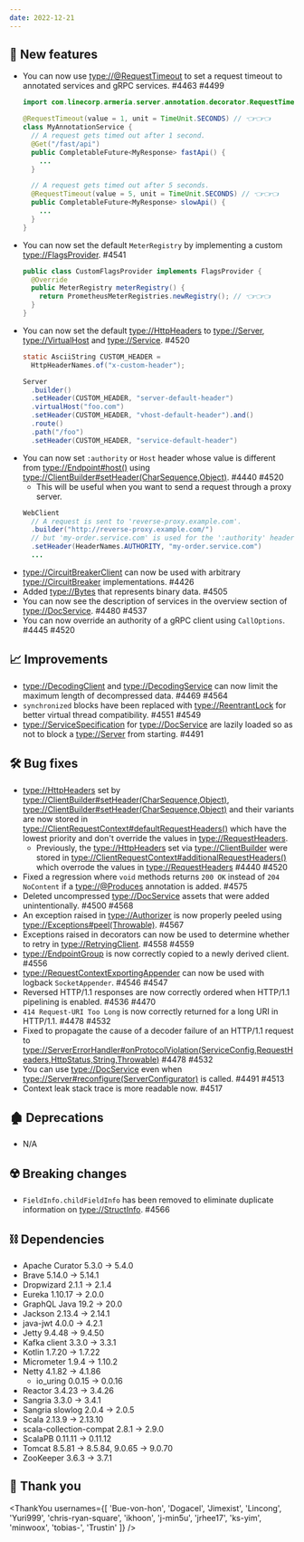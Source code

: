 ```yaml
---
date: 2022-12-21
---
```


## 🌟 New features

- You can now use <type://@RequestTimeout> to set a request timeout to annotated services and
  gRPC services. #4463 #4499
  ```java
  import com.linecorp.armeria.server.annotation.decorator.RequestTimeout;
  
  @RequestTimeout(value = 1, unit = TimeUnit.SECONDS) // 👈👈👈
  class MyAnnotationService {
    // A request gets timed out after 1 second.
    @Get("/fast/api")
    public CompletableFuture<MyResponse> fastApi() {
      ...
    }

    // A request gets timed out after 5 seconds.
    @RequestTimeout(value = 5, unit = TimeUnit.SECONDS) // 👈👈👈
    public CompletableFuture<MyResponse> slowApi() {
      ...
    }
  }
  ```
- You can now set the default `MeterRegistry` by implementing a custom <type://FlagsProvider>. #4541
  ```java
  public class CustomFlagsProvider implements FlagsProvider {
    @Override
    public MeterRegistry meterRegistry() {
      return PrometheusMeterRegistries.newRegistry(); // 👈👈👈
    }
  }
  ```
- You can now set the default <type://HttpHeaders> to <type://Server>, <type://VirtualHost> and
  <type://Service>. #4520
  ```java
  static AsciiString CUSTOM_HEADER =
    HttpHeaderNames.of("x-custom-header");

  Server
    .builder()
    .setHeader(CUSTOM_HEADER, "server-default-header")
    .virtualHost("foo.com")
    .setHeader(CUSTOM_HEADER, "vhost-default-header").and()
    .route()
    .path("/foo")
    .setHeader(CUSTOM_HEADER, "service-default-header")
  ```
- You can now set `:authority` or `Host` header whose value is different from <type://Endpoint#host()> using
  <type://ClientBuilder#setHeader(CharSequence,Object)>. #4440 #4520
  - This will be useful when you want to send a request through a proxy server.
  ```java 
  WebClient
    // A request is sent to 'reverse-proxy.example.com'.
    .builder("http://reverse-proxy.example.com/")
    // but 'my-order.service.com' is used for the ':authority' header.
    .setHeader(HeaderNames.AUTHORITY, "my-order.service.com")
    ...
  ```
- <type://CircuitBreakerClient> can now be used with arbitrary <type://CircuitBreaker> implementations. #4426
- Added <type://Bytes> that represents binary data. #4505
- You can now see the description of services in the overview section of <type://DocService>. #4480 #4537
- You can now override an authority of a gRPC client using `CallOptions`. #4445 #4520

## 📈 Improvements

- <type://DecodingClient> and <type://DecodingService> can now limit the maximum length of decompressed
  data. #4469 #4564
- `synchronized` blocks have been replaced with <type://ReentrantLock> for better virtual thread 
  compatibility. #4551 #4549
- <type://ServiceSpecification> for <type://DocService> are lazily loaded so as not to block a <type://Server>
  from starting. #4491

## 🛠️ Bug fixes

- <type://HttpHeaders> set by <type://ClientBuilder#setHeader(CharSequence,Object)>,
  <type://ClientBuilder#setHeader(CharSequence,Object)> and their variants are now stored in
  <type://ClientRequestContext#defaultRequestHeaders()> which have the lowest priority and don't override the
  values in <type://RequestHeaders>.
  - Previously, the <type://HttpHeaders> set via <type://ClientBuilder> were stored in
    <type://ClientRequestContext#additionalRequestHeaders()> which overrode the values in
    <type://RequestHeaders> #4440 #4520
- Fixed a regression where `void` methods returns `200 OK` instead of `204 NoContent` if a <type://@Produces> 
  annotation is added. #4575
- Deleted uncompressed <type://DocService> assets that were added unintentionally. #4500 #4568
- An exception raised in <type://Authorizer> is now properly peeled using
  <type://Exceptions#peel(Throwable)>. #4567
- Exceptions raised in decorators can now be used to determine whether to retry in <type://RetryingClient>. #4558 #4559
- <type://EndpointGroup> is now correctly copied to a newly derived client. #4556
- <type://RequestContextExportingAppender> can now be used with logback `SocketAppender`. #4546 #4547
- Reversed HTTP/1.1 responses are now correctly ordered when HTTP/1.1 pipelining is enabled. #4536 #4470
- `414 Request-URI Too Long` is now correctly returned for a long URI in HTTP/1.1. #4478 #4532
- Fixed to propagate the cause of a decoder failure of an HTTP/1.1 request to
  <type://ServerErrorHandler#onProtocolViolation(ServiceConfig,RequestHeaders,HttpStatus,String,Throwable)> #4478 #4532
- You can use <type://DocService> even when <type://Server#reconfigure(ServerConfigurator)> is called. #4491 #4513
- Context leak stack trace is more readable now. #4517

## 🏚️ Deprecations

- N/A

## ☢️ Breaking changes

- `FieldInfo.childFieldInfo` has been removed to eliminate duplicate information on <type://StructInfo>. #4566

## ⛓ Dependencies

- Apache Curator 5.3.0 → 5.4.0
- Brave 5.14.0 → 5.14.1
- Dropwizard 2.1.1 → 2.1.4
- Eureka 1.10.17 → 2.0.0
- GraphQL Java 19.2 → 20.0
- Jackson 2.13.4 → 2.14.1
- java-jwt 4.0.0 → 4.2.1
- Jetty 9.4.48 → 9.4.50
- Kafka client 3.3.0 → 3.3.1
- Kotlin 1.7.20 → 1.7.22
- Micrometer 1.9.4 → 1.10.2
- Netty 4.1.82 → 4.1.86
  - io_uring 0.0.15 → 0.0.16
- Reactor 3.4.23 → 3.4.26
- Sangria 3.3.0 → 3.4.1
- Sangria slowlog 2.0.4 → 2.0.5
- Scala 2.13.9 → 2.13.10
- scala-collection-compat 2.8.1 → 2.9.0
- ScalaPB 0.11.11 → 0.11.12
- Tomcat 8.5.81 → 8.5.84, 9.0.65 → 9.0.70
- ZooKeeper 3.6.3 → 3.7.1

## 🙇 Thank you

<ThankYou usernames={[
  'Bue-von-hon',
  'Dogacel',
  'Jimexist',
  'Lincong',
  'Yuri999',
  'chris-ryan-square',
  'ikhoon',
  'j-min5u',
  'jrhee17',
  'ks-yim',
  'minwoox',
  'tobias-',
  'Trustin'
]} />
